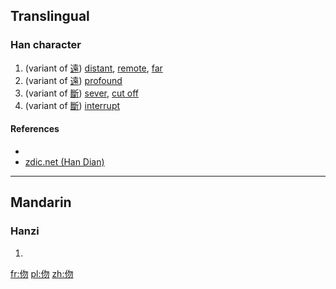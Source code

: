 ==Translingual==

===Han character===
{{Han char|rn=9|rad=人|as=04|sn=6|four=|canj=人心竹竹 (OPHH)|ids=⿰[[亻]][[勿]]}}

# (variant of [[遠]]) [[distant]], [[remote]], [[far]]
# (variant of [[遠]]) [[profound]]
# (variant of [[斷]]) [[sever]], [[cut off]]
# (variant of [[斷]]) [[interrupt]]

====References====
* {{Han ref|kx=0095.110|dkj=00428|dj=0201.110|hdz=10125.010|uh=4F06|ud=20230}}
*[http://www.zdic.net/zd/zi/ZdicE4ZdicBCZdic86.htm zdic.net (Han Dian)]

----

==Mandarin==

===Hanzi===
{{cmn-hanzi|pin=[[wèn]] ([[wen4]])|wg=wen<sup>4</sup>}}

# {{defn|lang=cmn|sort=人04}}

[[fr:伆]]
[[pl:伆]]
[[zh:伆]]